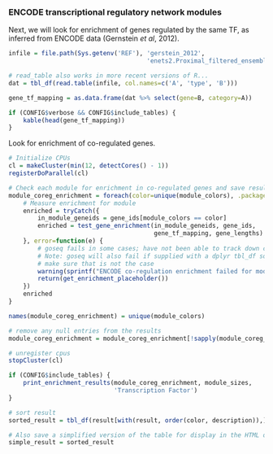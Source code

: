 ### ENCODE transcriptional regulatory network modules

Next, we will look for enrichment of genes regulated by the same TF, as
inferred from ENCODE data (Gernstein *et al*, 2012).

```r
infile = file.path(Sys.getenv('REF'), 'gerstein_2012',
                                      'enets2.Proximal_filtered_ensembl.txt')

# read_table also works in more recent versions of R...
dat = tbl_df(read.table(infile, col.names=c('A', 'type', 'B')))

gene_tf_mapping = as.data.frame(dat %>% select(gene=B, category=A))

if (CONFIG$verbose && CONFIG$include_tables) {
    kable(head(gene_tf_mapping))
}
```

Look for enrichment of co-regulated genes.

```r
# Initialize CPUs
cl = makeCluster(min(12, detectCores() - 1))
registerDoParallel(cl)

# Check each module for enrichment in co-regulated genes and save result in a list
module_coreg_enrichment = foreach(color=unique(module_colors), .packages=c('goseq')) %dopar% {
    # Measure enrichment for module
    enriched = tryCatch({
        in_module_geneids = gene_ids[module_colors == color]
        enriched = test_gene_enrichment(in_module_geneids, gene_ids,
                                        gene_tf_mapping, gene_lengths)
    }, error=function(e) {
        # goseq fails in some cases; have not been able to track down cause yet
        # Note: goseq will also fail if supplied with a dplyr tbl_df so first 
        # make sure that is not the case
        warning(sprintf("ENCODE co-regulation enrichment failed for module %s", color))
        return(get_enrichment_placeholder())
    })
    enriched
}

names(module_coreg_enrichment) = unique(module_colors)

# remove any null entries from the results
module_coreg_enrichment = module_coreg_enrichment[!sapply(module_coreg_enrichment, is.null)]

# unregister cpus
stopCluster(cl)
```

```r
if (CONFIG$include_tables) {
    print_enrichment_results(module_coreg_enrichment, module_sizes,
                             'Transcription Factor')
}
```

```r
# sort result
sorted_result = tbl_df(result[with(result, order(color, description)),])

# Also save a simplified version of the table for display in the HTML output
simple_result = sorted_result
```

